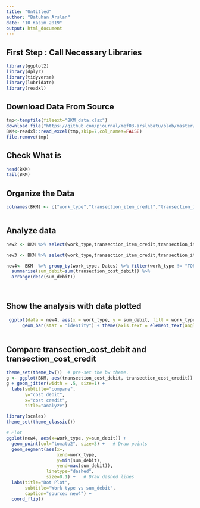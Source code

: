 ```yaml
---
title: "Untitled"
author: "Batuhan Arslan"
date: "10 Kasım 2019"
output: html_document
---
```

## First Step : Call Necessary Libraries

```r
library(ggplot2)
library(dplyr)
library(tidyverse)
library(lubridate)
library(readxl)

```

## Download Data From Source
```r
tmp<-tempfile(fileext="BKM_data.xlsx")
download.file("https://github.com/pjournal/mef03-arslnbatu/blob/master/BKM_data.xlsx?raw=true",destfile=tmp,mode="wb")
BKM<-readxl::read_excel(tmp,skip=7,col_names=FALSE)
file.remove(tmp)
```
## Check What is

```r
head(BKM)
tail(BKM)
```
## Organize the Data 
```r
colnames(BKM) <- c("work_type","transection_item_credit","transection_item_debit","transection_cost_credit","transection_cost_debit","Dates")



```
## Analyze data
```r
new2 <- BKM %>% select(work_type,transection_item_credit,transection_item_debit,transection_cost_credit,transection_cost_debit)%>%group_by(work_type)%>%summarise(sum_credit=sum(transection_item_credit), sum_cost = sum(transection_cost_credit))%>%mutate(item_cost=(sum_credit/sum_cost))%>% arrange(desc(item_cost))
```

```r
new3 <- BKM %>% select(work_type,transection_item_credit,transection_item_debit,transection_cost_credit,transection_cost_debit)%>%group_by(work_type)%>%summarise(sum_debit=sum(transection_item_debit), sum_cost = sum(transection_cost_debit))%>%mutate(item_cost = round(sum_debit/sum_cost)) %>% arrange(desc(sum_debit))
```


```r
new4<- BKM  %>% group_by(work_type, Dates) %>% filter(work_type != "TOPLAM")%>%
  summarise(sum_debit=sum(transection_cost_debit)) %>% 
  arrange(desc(sum_debit))

  
```
## Show the analysis with data plotted 
```r
 ggplot(data = new4, aes(x = work_type, y = sum_debit, fill = work_type)) +
      geom_bar(stat = "identity") + theme(axis.text = element_text(angle = 0)) +  theme_bw() + theme(legend.position = "none", axis.text.x = element_text(angle = 45, vjust = 0.5, hjust = 0.5, size = 12))
 
```



## Compare transection_cost_debit and transection_cost_credit
```r
theme_set(theme_bw())  # pre-set the bw theme.
g <- ggplot(BKM, aes(transection_cost_debit, transection_cost_credit))
g + geom_jitter(width = .5, size=1) +
  labs(subtitle="compare", 
       y="cost debit", 
       x="cost credit", 
       title="analyze")

```
```r
library(scales)
theme_set(theme_classic())

# Plot
ggplot(new4, aes(x=work_type, y=sum_debit)) + 
  geom_point(col="tomato2", size=3) +   # Draw points
  geom_segment(aes(x=, 
                   xend=work_type, 
                   y=min(sum_debit), 
                   yend=max(sum_debit)), 
               linetype="dashed", 
               size=0.1) +   # Draw dashed lines
  labs(title="Dot Plot", 
       subtitle="Work type vs sum_debit", 
       caption="source: new4") +  
  coord_flip()

```

